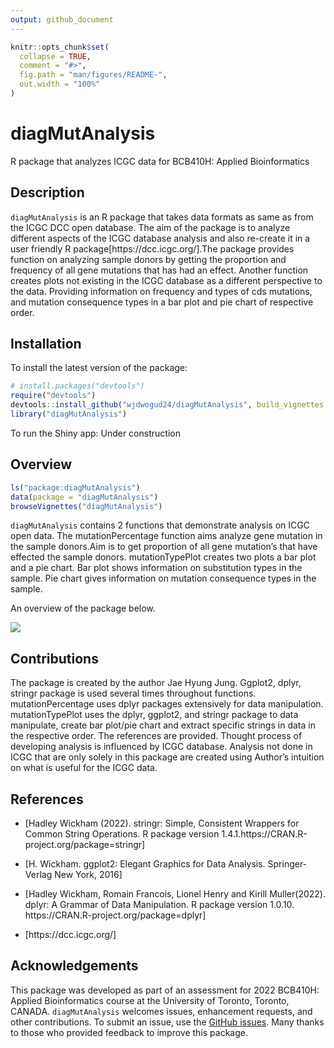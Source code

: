 ```yaml
---
output: github_document
---
```


<!-- README.md is generated from README.Rmd. Please edit that file -->

```r
knitr::opts_chunk$set(
  collapse = TRUE,
  comment = "#>",
  fig.path = "man/figures/README-",
  out.width = "100%"
)
```

# diagMutAnalysis
R package that analyzes ICGC data for BCB410H: Applied Bioinformatics

<!-- badges: start -->
<!-- badges: end -->

## Description
`diagMutAnalysis` is an R package that takes data formats as same as from the ICGC DCC open database. The aim of the package is to analyze different aspects of the ICGC database analysis and also re-create it in a user friendly R package[https://dcc.icgc.org/].The package provides function on analyzing sample donors by getting the proportion and frequency of all gene mutations that has had an effect. Another function creates plots not existing in the ICGC database as a different perspective to the data. Providing information on frequency and types of cds mutations, and mutation consequence types in a bar plot and pie chart of respective order.

## Installation

To install the latest version of the package:

``` r
# install.packages("devtools")
require("devtools")
devtools::install_github("wjdwogud24/diagMutAnalysis", build_vignettes = TRUE)
library("diagMutAnalysis")
```
To run the Shiny app:
Under construction

## Overview
``` r
ls("package:diagMutAnalysis")
data(package = "diagMutAnalysis") 
browseVignettes("diagMutAnalysis")
```
`diagMutAnalysis` contains 2 functions that demonstrate analysis on ICGC open data. The mutationPercentage function aims analyze gene mutation in the sample donors.Aim is to get proportion of all gene mutation's that have effected the sample donors. mutationTypePlot creates two plots a bar plot and a pie chart. Bar plot shows information on substitution types in the sample. Pie chart gives information on mutation consequence types in the sample.

An overview of the package below.

![](./inst/extdata/Jung_J_A1.png)

## Contributions
The package is created by the author Jae Hyung Jung. Ggplot2, dplyr, stringr package is used several times throughout functions. mutationPercentage uses dplyr packages extensively for data manipulation. mutationTypePlot uses the dplyr, ggplot2, and stringr package to data manipulate, create bar plot/pie chart and extract specific strings in data in the respective order. The references are provided. Thought process of developing analysis is influenced by ICGC database. Analysis not done in ICGC that are only solely in this package are created using Author's intuition on what is useful for the ICGC data.

## References

* [Hadley Wickham (2022). stringr: Simple, Consistent Wrappers for Common String Operations. R package version 1.4.1.https://CRAN.R-project.org/package=stringr]

* [H. Wickham. ggplot2: Elegant Graphics for Data Analysis. Springer-Verlag New York, 2016]

* [Hadley Wickham, Romain Francois, Lionel Henry and Kirill Muller(2022). dplyr: A Grammar of Data Manipulation. R package version 1.0.10. https://CRAN.R-project.org/package=dplyr]

* [https://dcc.icgc.org/]

## Acknowledgements

This package was developed as part of an assessment for 2022 BCB410H: Applied Bioinformatics course at the University of Toronto, Toronto, CANADA. `diagMutAnalysis` welcomes issues, enhancement requests, and other contributions. To submit an issue, use the [GitHub issues](https://github.com/wjdwogud24/diagMutAnalysis/issues). Many thanks to those who provided feedback to improve this package.


